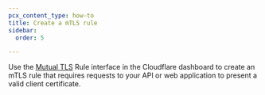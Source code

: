 ```yaml
---
pcx_content_type: how-to
title: Create a mTLS rule
sidebar:
  order: 5

---
```


Use the [Mutual TLS](/api-shield/security/mtls/configure/) Rule interface in the Cloudflare dashboard to create an mTLS rule that requires requests to your API or web application to present a valid client certificate.
